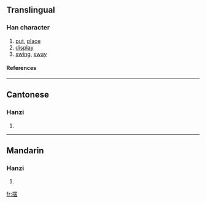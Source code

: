 {{see|擺}}

==Translingual==
===Han character===
{{Han char|rn=64|rad=手|as=10|sn=13|four=|canj=手田中戈 (QWLI)}}
# [[put]], [[place]]
# [[display]]
# [[swing]], [[sway]]
====References====
{{Han ref|kx=0449.081|hdz=31932.050|uh=6446|ud=25670}}

----
==Cantonese==
===Hanzi===
{{yue-hanzi|jyut=|y=baai2}}
# {{defn|Cantonese}}

----
==Mandarin==
===Hanzi===
{{cmn-hanzi|tra=擺|pin=[[bǎi]] ([[bai3]])|wg=pai<sup>3</sup>}}
# {{defn|Mandarin}}

[[fr:摆]]